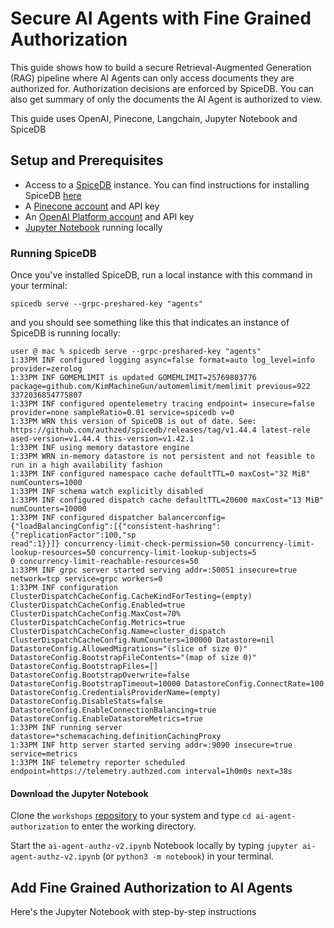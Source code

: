 
# Secure AI Agents with Fine Grained Authorization

This guide shows how to build a secure Retrieval-Augmented Generation (RAG) pipeline where AI Agents can only access documents they are authorized for.
Authorization decisions are enforced by SpiceDB.
You can also get summary of only the documents the AI Agent is authorized to view.

This guide uses OpenAI, Pinecone, Langchain, Jupyter Notebook and SpiceDB

## Setup and Prerequisites

- Access to a [SpiceDB](https://authzed.com/spicedb) instance.
You can find instructions for installing SpiceDB [here](https://authzed.com/docs/spicedb/getting-started/install/macos)
- A [Pinecone account](https://www.pinecone.io/) and API key
- An [OpenAI Platform account](https://platform.openai.com/docs/overview) and API key
- [Jupyter Notebook](https://jupyter.org/) running locally

### Running SpiceDB

Once you've installed SpiceDB, run a local instance with this command in your terminal:

`spicedb serve --grpc-preshared-key "agents"`

and you should see something like this that indicates an instance of SpiceDB is running locally:

```
user @ mac % spicedb serve --grpc-preshared-key "agents"
1:33PM INF configured logging async=false format=auto log_level=info provider=zerolog
1:33PM INF GOMEMLIMIT is updated GOMEMLIMIT=25769803776 package=github.com/KimMachineGun/automemlimit/memlimit previous=922
3372036854775807
1:33PM INF configured opentelemetry tracing endpoint= insecure=false provider=none sampleRatio=0.01 service=spicedb v=0
1:33PM WRN this version of SpiceDB is out of date. See: https://github.com/authzed/spicedb/releases/tag/v1.44.4 latest-rele
ased-version=v1.44.4 this-version=v1.42.1
1:33PM INF using memory datastore engine
1:33PM WRN in-memory datastore is not persistent and not feasible to run in a high availability fashion
1:33PM INF configured namespace cache defaultTTL=0 maxCost="32 MiB" numCounters=1000
1:33PM INF schema watch explicitly disabled
1:33PM INF configured dispatch cache defaultTTL=20600 maxCost="13 MiB" numCounters=10000
1:33PM INF configured dispatcher balancerconfig={"loadBalancingConfig":[{"consistent-hashring":{"replicationFactor":100,"sp
read":1}}]} concurrency-limit-check-permission=50 concurrency-limit-lookup-resources=50 concurrency-limit-lookup-subjects=5
0 concurrency-limit-reachable-resources=50
1:33PM INF grpc server started serving addr=:50051 insecure=true network=tcp service=grpc workers=0
1:33PM INF configuration ClusterDispatchCacheConfig.CacheKindForTesting=(empty) ClusterDispatchCacheConfig.Enabled=true ClusterDispatchCacheConfig.MaxCost=70% ClusterDispatchCacheConfig.Metrics=true ClusterDispatchCacheConfig.Name=cluster_dispatch ClusterDispatchCacheConfig.NumCounters=100000 Datastore=nil DatastoreConfig.AllowedMigrations="(slice of size 0)" DatastoreConfig.BootstrapFileContents="(map of size 0)" DatastoreConfig.BootstrapFiles=[] DatastoreConfig.BootstrapOverwrite=false DatastoreConfig.BootstrapTimeout=10000 DatastoreConfig.ConnectRate=100 DatastoreConfig.CredentialsProviderName=(empty) DatastoreConfig.DisableStats=false DatastoreConfig.EnableConnectionBalancing=true DatastoreConfig.EnableDatastoreMetrics=true
1:33PM INF running server datastore=*schemacaching.definitionCachingProxy
1:33PM INF http server started serving addr=:9090 insecure=true service=metrics
1:33PM INF telemetry reporter scheduled endpoint=https://telemetry.authzed.com interval=1h0m0s next=38s
```

#### Download the Jupyter Notebook

Clone the `workshops` [repository](https://github.com/authzed/workshops/) to your system and type `cd ai-agent-authorization` to enter the working directory.

Start the `ai-agent-authz-v2.ipynb` Notebook locally by typing `jupyter ai-agent-authz-v2.ipynb` (or `python3 -m notebook`) in your terminal.

## Add Fine Grained Authorization to AI Agents

Here's the Jupyter Notebook with step-by-step instructions

<JupyterNotebookViewer fileUrl="authzed/workshops/blob/main/ai-agent-authorization/ai-agent-authz-v2.ipynb" />
